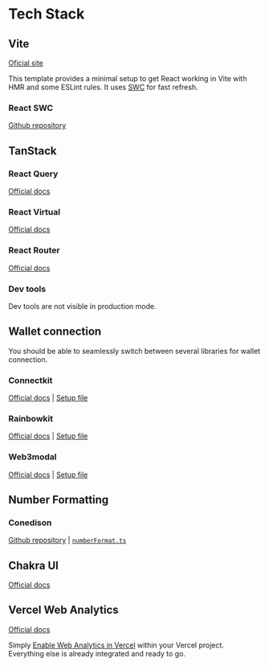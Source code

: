 # Tech Stack

## Vite

[Oficial site](https://vitejs.dev/)

This template provides a minimal setup to get React working in Vite with HMR and some ESLint rules. It uses [SWC](https://swc.rs/) for fast refresh.

### React SWC

[Github repository](https://github.com/vitejs/vite-plugin-react-swc)

## TanStack

### React Query

[Official docs](https://tanstack.com/query/latest)

### React Virtual

[Official docs](https://tanstack.com/virtual/latest)

### React Router

[Official docs](https://tanstack.com/router/latest)

### Dev tools

Dev tools are not visible in production mode.

## Wallet connection

You should be able to seamlessly switch between several libraries for wallet connection.

### Connectkit

[Official docs](https://docs.family.co/connectkit/getting-started#getting-started) | [Setup file](https://github.com/BootNodeDev/dAppBooster/blob/main/src/lib/wallets/connectkit.config.tsx)

### Rainbowkit

[Official docs](https://www.rainbowkit.com/docs/installation) | [Setup file](https://github.com/BootNodeDev/dAppBooster/blob/main/src/lib/wallets/rainbowkit.config.tsx)

### Web3modal

[Official docs](https://docs.walletconnect.com/web3modal/react/about#implementation) | [Setup file](https://github.com/BootNodeDev/dAppBooster/blob/main/src/lib/wallets/web3modal.config.tsx)

## Number Formatting

### Conedison

[Github repository](https://github.com/Uniswap/conedison) | [`numberFormat.ts`](https://github.com/BootNodeDev/dAppBooster/blob/main/src/utils/numberFormat.ts)

## Chakra UI

[Official docs](https://www.chakra-ui.com/)

## Vercel Web Analytics

[Official docs](https://vercel.com/docs/analytics)

Simply [Enable Web Analytics in Vercel](https://vercel.com/docs/analytics/quickstart#enable-web-analytics-in-vercel) within your Vercel project. Everything else is already integrated and ready to go.
